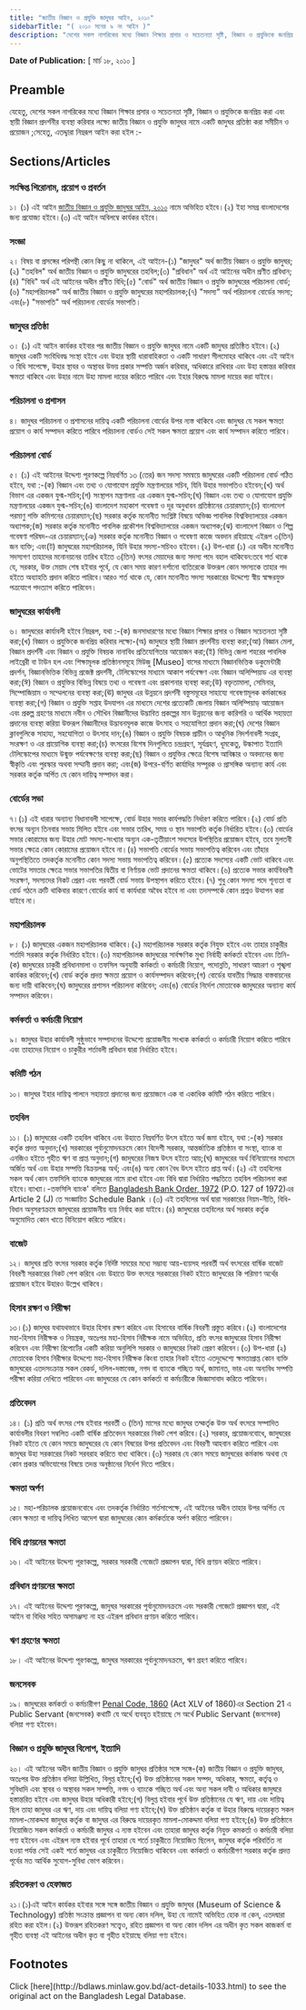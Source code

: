 ```yaml
---
title: "জাতীয় বিজ্ঞান ও প্রযুক্তি জাদুঘর আইন, ২০১০"
sidebarTitle: "( ২০১০ সনের ৯ নং আইন )"
description: "দেশের সকল নাগরিকের মধ্যে বিজ্ঞান শিক্ষার প্রসার ও সচেতনতা সৃষ্টি, বিজ্ঞান ও প্রযুক্তিকে জনপ্রিয় করা এবং স্থায়ী বিজ্ঞান প্রদর্শনীর ব্যবস্থা করিবার লক্ষ্যে জাতীয় বিজ্ঞান ও প্রযুক্তি জাদুঘর প্রতিষ্ঠার বিধানকল্পে প্রণীত আইন।"
---
```


**Date of Publication:** [ মার্চ ১৮, ২০১০ ]

## Preamble

যেহেতু, দেশের সকল নাগরিকের মধ্যে বিজ্ঞান শিক্ষার প্রসার ও সচেতনতা সৃষ্টি, বিজ্ঞান ও প্রযুক্তিকে জনপ্রিয় করা এবং স্থায়ী বিজ্ঞান প্রদর্শনীর ব্যবস্থা করিবার লক্ষ্যে জাতীয় বিজ্ঞান ও প্রযুক্তি জাদুঘর নামে একটি জাদুঘর প্রতিষ্ঠা করা সমীচীন ও প্রয়োজন ;সেহেতু, এতদ্দ্বারা নিম্নরূপ আইন করা হইল :-

## Sections/Articles

### সংক্ষিপ্ত শিরোনাম, প্রয়োগ ও প্রবর্তন

১। (১) এই আইন [জাতীয় বিজ্ঞান ও প্রযুক্তি জাদুঘর আইন, ২০১০](/laws/volume-40/act-1033 "জাতীয় বিজ্ঞান ও প্রযুক্তি জাদুঘর আইন, ২০১০") নামে অভিহিত হইবে।(২) ইহা সমগ্র বাংলাদেশের জন্য প্রযোজ্য হইবে।(৩) এই আইন অবিলম্বে কার্যকর হইবে।

### সংজ্ঞা

২। বিষয় বা প্রসঙ্গের পরিপন্থী কোন কিছু না থাকিলে, এই আইনে-(১) "জাদুঘর" অর্থ জাতীয় বিজ্ঞান ও প্রযুক্তি জাদুঘর;(২) "তহবিল" অর্থ জাতীয় বিজ্ঞান ও প্রযুক্তি জাদুঘরের তহবিল;(৩) "প্রবিধান" অর্থ এই আইনের অধীন প্রণীত প্রবিধান;(৪) "বিধি" অর্থ এই আইনের অধীন প্রণীত বিধি;(৫) "বোর্ড" অর্থ জাতীয় বিজ্ঞান ও প্রযুক্তি জাদুঘরের পরিচালনা বোর্ড;(৬) "মহাপরিচালক" অর্থ জাতীয় বিজ্ঞান ও প্রযুক্তি জাদুঘরের মহাপরিচালক;(৭) "সদস্য" অর্থ পরিচালনা বোর্ডের সদস্য; এবং(৮) "সভাপতি" অর্থ পরিচালনা বোর্ডের সভাপতি।

### জাদুঘর প্রতিষ্ঠা

৩। (১) এই আইন কার্যকর হইবার পর জাতীয় বিজ্ঞান ও প্রযুক্তি জাদুঘর নামে একটি জাদুঘর প্রতিষ্ঠিত হইবে।(২) জাদুঘর একটি সংবিধিবদ্ধ সংস্থা হইবে এবং উহার স্থায়ী ধারাবাহিকতা ও একটি সাধারণ সীলমোহর থাকিবে এবং এই আইন ও বিধি সাপেক্ষে, উহার স্থাবর ও অস্থাবর উভয় প্রকার সম্পত্তি অর্জন করিবার, অধিকারে রাখিবার এবং উহা হস্তান্তর করিবার ক্ষমতা থাকিবে এবং উহার নামে উহা মামলা দায়ের করিতে পারিবে এবং ইহার বিরুদ্ধে মামলা দায়ের করা যাইবে।

### পরিচালনা ও প্রশাসন

৪। জাদুঘর পরিচালনা ও প্রশাসনের দায়িত্ব একটি পরিচালনা বোর্ডের উপর ন্যস্ত থাকিবে এবং জাদুঘর যে সকল ক্ষমতা প্রয়োগ ও কার্য সম্পাদন করিতে পারিবে পরিচালনা বোর্ডও সেই সকল ক্ষমতা প্রয়োগ এবং কার্য সম্পাদন করিতে পারিবে।

### পরিচালনা বোর্ড

৫। (১) এই আইনের উদ্দেশ্য পূরণকল্পে নিম্নবর্ণিত ১৩ (তের) জন সদস্য সমন্বয়ে জাদুঘরের একটি পরিচালনা বোর্ড গঠিত হইবে, যথা :-(ক) বিজ্ঞান এবং তথ্য ও যোগাযোগ প্রযুক্তি মন্ত্রণালয়ের সচিব, যিনি উহার সভাপতিও হইবেন;(খ) অর্থ বিভাগ এর একজন যুগ্ম-সচিব;(গ) সংস্থাপন মন্ত্রণালয় এর একজন যুগ্ম-সচিব;(ঘ) বিজ্ঞান এবং তথ্য ও যোগাযোগ প্রযুক্তি মন্ত্রণালয়ের একজন যুগ্ম-সচিব;(ঙ) বাংলাদেশ মহাকাশ গবেষণা ও দূর অনুধাবন প্রতিষ্ঠানের চেয়ারম্যান;(চ) বাংলাদেশ পরমাণু শক্তি কমিশনের চেয়ারম্যান;(ছ) সরকার কর্তৃক মনোনীত সংশ্লিষ্ট বিষয়ে অভিজ্ঞ পাবলিক বিশ্ববিদ্যালয়ের একজন অধ্যাপক;(জ) সরকার কর্তৃক মনোনীত পাবলিক প্রকৌশল বিশ্ববিদ্যালয়ের একজন অধ্যাপক;(ঝ) বাংলাদেশ বিজ্ঞান ও শিল্প গবেষণা পরিষদ-এর চেয়ারম্যান;(ঞ) সরকার কর্তৃক মনোনীত বিজ্ঞান ও গবেষণা কাজে অবদান রহিয়াছে এইরূপ ৩(তিন) জন ব্যক্তি; এবং(ট) জাদুঘরের মহাপরিচালক, যিনি উহার সদস্য-সচিবও হইবেন।(২) উপ-ধারা (১) এর অধীন মনোনীত সদস্যগণ তাহাদের মনোনয়নের তারিখ হইতে ৩(তিন) বৎসর মেয়াদের জন্য সদস্য পদে বহাল থাকিবেন:তবে শর্ত থাকে যে, সরকার, উক্ত মেয়াদ শেষ হইবার পূর্বে, যে কোন সময় কারণ দর্শানো ব্যতিরেকে উক্তরূপ কোন সদস্যকে তাহার পদ হইতে অব্যাহতি প্রদান করিতে পারিবে।আরও শর্ত থাকে যে, কোন মনোনীত সদস্য সরকারের উদ্দেশ্যে স্বীয় স্বাক্ষরযুক্ত পত্রযোগে পদত্যাগ করিতে পারিবেন।

### জাদুঘরের কার্যাবলী

৬। জাদুঘরের কার্যাবলী হইবে নিম্নরূপ, যথা :-(ক) জনসাধারণের মধ্যে বিজ্ঞান শিক্ষার প্রসার ও বিজ্ঞান সচেতনতা সৃষ্টি করা;(খ) বিজ্ঞান ও প্রযুক্তিকে জনপ্রিয় করিবার লক্ষ্যে-(অ) জাদুঘরে স্থায়ী বিজ্ঞান প্রদর্শনীয় ব্যবস্থা করা;(আ) বিজ্ঞান মেলা, বিজ্ঞান প্রদর্শনী এবং বিজ্ঞান ও প্রযুক্তি বিষয়ক নানাবিধ প্রতিযোগিতার আয়োজন করা;(ই) বিভিন্ন জেলা শহরের পাবলিক লাইব্রেরী বা টাউন হল এবং শিক্ষামূলক প্রতিষ্ঠানসমূহে মিউজু [Museo] বাসের মাধ্যমে বিজ্ঞানভিত্তিক ডকুমেন্টারী প্রদর্শন, বিজ্ঞানভিত্তিক বিভিন্ন প্রজেক্ট প্রদর্শনী, টেলিস্কোপের মাধ্যমে আকাশ পর্যবেক্ষণ এবং বিজ্ঞান অলিম্পিয়াড এর ব্যবস্থা করা;(ঈ) বিজ্ঞান ও প্রযুক্তির বিভিন্ন বিষয়ে তথ্য ও গবেষণা এবং প্রকাশনার ব্যবস্থা করা;(উ) বক্তৃতামালা, সেমিনার, সিম্পোজিয়াম ও সম্মেলনের ব্যবস্থা করা;(ঊ) জাদুঘর এর উন্নয়নে প্রদর্শনী বস্তুসমূহের সাহায্যে গবেষণামূলক কর্মকান্ডের ব্যবস্থা করা;(গ) বিজ্ঞান ও প্রযুক্তি সপ্তাহ উদযাপন এর মাধ্যমে দেশের প্রত্যেকটি জেলায় বিজ্ঞান অলিম্পিয়াড্ আয়োজন এবং প্রকল্প গ্রহণের মাধ্যমে নবীন ও সৌখিন বিজ্ঞানীদের উদ্ভাবিত প্রকল্পের মান উন্নয়নের জন্য কারিগরি ও আর্থিক সহায়তা প্রদানের ব্যবস্থা করিয়া উক্তরূপ বিজ্ঞানীদের উদ্ভাবনমূলক কাজে উৎসাহ ও সহযোগিতা প্রদান করা;(ঘ) দেশের বিজ্ঞান ক্লাবগুলিকে সাহায্য, সহযোগিতা ও উৎসাহ দান;(ঙ) বিজ্ঞান ও প্রযুক্তি বিষয়ক প্রাচীন ও আধুনিক নিদর্শনাবলী সংগ্রহ, সংরক্ষণ ও এর প্রায়োগিক ব্যবস্থা করা;(চ) বৎসরের বিশেষ দিনগুলিতে চন্দ্রগ্রহণ, সূর্যগ্রহণ, ধূমকেতু, উল্কাপাত ইত্যাদি টেলিস্কোপের মাধ্যমে উন্মুক্ত পর্যবেক্ষণের ব্যবস্থা করা;(ছ) বিজ্ঞান ও প্রযুক্তির ক্ষেত্রে বিশেষ আবিষ্কার ও অবদানের জন্য স্বীকৃতি এবং পুরস্কার অথবা সম্মানী প্রদান করা; এবং(জ) উপরে-বর্ণিত কার্যাদির সম্পূরক ও প্রাসঙ্গিক অন্যান্য কার্য এবং সরকার কর্তৃক অর্পিত যে কোন দায়িত্ব সম্পাদন করা।

### বোর্ডের সভা

৭।(১) এই ধারার অন্যান্য বিধানাবলী সাপেক্ষে, বোর্ড উহার সভার কার্যপদ্ধতি নির্ধারণ করিতে পারিবে।(২) বোর্ড প্রতি বৎসর অন্যূন তিনবার সভায় মিলিত হইবে এবং সভার তারিখ, সময় ও স্থান সভাপতি কর্তৃক নির্ধারিত হইবে।(৩) বোর্ডের সভার কোরামের জন্য উহার মোট সদস্য-সংখ্যার অন্যূন এক-তৃতীয়াংশ সদস্যের উপস্থিতির প্রয়োজন হইবে, তবে মুলতবী সভার ক্ষেত্রে কোন কোরামের প্রয়োজন হইবে না।(৪) সভাপতি বোর্ডের সভায় সভাপতিত্ব করিবেন এবং তাঁহার অনুপস্থিতিতে তদকর্তৃক মনোনীত কোন সদস্য সভায় সভাপতিত্ব করিবেন।(৫) প্রত্যেক সদস্যের একটি ভোট থাকিবে এবং ভোটের সমতার ক্ষেত্রে সভার সভাপতির দ্বিতীয় বা নির্ণায়ক ভোট প্রদানের ক্ষমতা থাকিবে।(৬) প্রত্যেক সভার কার্যবিবরণী সংরক্ষণ, সদস্যদের নিকট প্রেরণ এবং পরবর্তী বোর্ড সভায় উপস্থাপন করিতে হইবে।(৭) শুধু কোন সদস্য পদে শূন্যতা বা বোর্ড গঠনে ত্রুটি থাকিবার কারণে বোর্ডের কার্য বা কার্যধারা অবৈধ হইবে না এবং তদসম্পর্কে কোন প্রশ্নও উত্থাপন করা যাইবে না।

### মহাপরিচালক

৮। (১) জাদুঘরের একজন মহাপরিচালক থাকিবে।(২) মহাপরিচালক সরকার কর্তৃক নিযুক্ত হইবে এবং তাহার চাকুরীর শর্তাদি সরকার কর্তৃক নির্ধারিত হইবে।(৩) মহাপরিচালক জাদুঘরের সার্বক্ষণিক মুখ্য নির্বাহী কর্মকর্তা হইবেন এবং তিনি-(ক) জাদুঘরের চাকুরী প্রবিধানমালা ও তফসিল অনুযায়ী কর্মকর্তা ও কর্মচারী নিয়োগ, পদোন্নতি, সাধারণ আচরণ ও শৃঙ্খলা কার্যকর করিবেন;(খ) বোর্ড কর্তৃক প্রদত্ত ক্ষমতা প্রয়োগ ও কার্যসম্পাদন করিবেন;(গ) বোর্ডের যাবতীয় সিদ্ধান্ত বাস্তবায়নের জন্য দায়ী থাকিবেন;(ঘ) জাদুঘরের প্রশাসন পরিচালনা করিবেন; এবং(ঙ) বোর্ডের নির্দেশ মোতাবেক জাদুঘরের অন্যান্য কার্য সম্পাদন করিবেন।

### কর্মকর্তা ও কর্মচারী নিয়োগ

৯। জাদুঘর উহার কার্যাবলী সুষ্ঠুভাবে সম্পাদনের উদ্দেশ্যে প্রয়োজনীয় সংখ্যক কর্মকর্তা ও কর্মচারী নিয়োগ করিতে পারিবে এবং তাহাদের নিয়োগ ও চাকুরীর শর্তাবলী প্রবিধান দ্বারা নির্ধারিত হইবে।

### কমিটি গঠন

১০। জাদুঘর ইহার দায়িত্ব পালনে সহায়তা প্রদানের জন্য প্রয়োজনে এক বা একাধিক কমিটি গঠন করিতে পারিবে।

### তহবিল

১১। (১) জাদুঘরের একটি তহবিল থাকিবে এবং উহাতে নিম্নবর্ণিত উৎস হইতে অর্থ জমা হইবে, যথা :-(ক) সরকার কর্তৃক প্রদত্ত অনুদান;(খ) সরকারের পূর্বানুমোদনক্রমে কোন বিদেশী সরকার, আন্তর্জাতিক প্রতিষ্ঠান বা সংস্থা, ব্যাংক বা এনজিও হইতে গৃহীত ঋণ বা প্রাপ্ত অনুদান;(গ) জাদুঘরের নিজস্ব উৎস হইতে আয়;(ঘ) জাদুঘরের অর্থ বিনিয়োগের মাধ্যমে অর্জিত অর্থ এবং উহার সম্পত্তি বিক্রয়লব্ধ অর্থ; এবং(ঙ) অন্য কোন বৈধ উৎস হইতে প্রাপ্ত অর্থ।(২) এই তহবিলের সকল অর্থ কোন তফসিলি ব্যাংকে জাদুঘরের নামে রাখা হইবে এবং বিধি দ্বারা নির্ধারিত পদ্ধতিতে তহবিল পরিচালনা করা হইবে।ব্যাখ্যা।-তফসিলি ব্যাংক' বলিতে [Bangladesh Bank Order, 1972](/laws/volume-16/act-415 "Bangladesh Bank Order, 1972 ") (P.O. 127 of 1972)এর Article 2 (J) তে সংজ্ঞায়িত Schedule Bank ।(৩) এই তহবিলের অর্থ দ্বারা সরকারের নিয়ম-নীতি, বিধি-বিধান অনুসরণক্রমে জাদুঘরের প্রয়োজনীয় ব্যয় নির্বাহ করা যাইবে।(৪) জাদুঘরের তহবিলের অর্থ সরকার কর্তৃক অনুমোদিত কোন খাতে বিনিয়োগ করিতে পারিবে।

### বাজেট

১২। জাদুঘর প্রতি বৎসর সরকার কর্তৃক নির্দিষ্ট সময়ের মধ্যে সম্ভাব্য আয়-ব্যয়সহ পরবর্তী অর্থ বৎসরের বার্ষিক বাজেট বিবরণী সরকারের নিকট পেশ করিবে এবং উহাতে উক্ত বৎসরে সরকারের নিকট হইতে জাদুঘরের কি পরিমাণ অর্থের প্রয়োজন হইবে উহারও উল্লেখ থাকিবে।

### হিসাব রক্ষণ ও নিরীক্ষা

১৩।(১) জাদুঘর যথাযথভাবে উহার হিসাব রক্ষণ করিবে এবং হিসাবের বার্ষিক বিবরণী প্রস্তুত করিবে।(২) বাংলাদেশের মহা-হিসাব নিরীক্ষক ও নিয়ন্ত্রক, অতঃপর মহা-হিসাব নিরীক্ষক নামে অভিহিত, প্রতি বৎসর জাদুঘরের হিসাব নিরীক্ষা করিবেন এবং নিরীক্ষা রিপোর্টের একটি করিয়া অনুলিপি সরকার ও জাদুঘরের নিকট প্রেরণ করিবেন।(৩) উপ-ধারা (২) মোতাবেক হিসাব নিরীক্ষার উদ্দেশ্যে মহা-হিসাব নিরীক্ষক কিংবা তাহার নিকট হইতে এতদুদ্দেশ্যে ক্ষমতাপ্রাপ্ত কোন ব্যক্তি জাদুঘরের এতদসংক্রান্ত সকল রেকর্ড, দলিল-দস্তাবেজ, নগদ বা ব্যাংকে গচ্ছিত অর্থ, জামানত, ভার এবং অন্যবিধ সম্পত্তি পরীক্ষা করিয়া দেখিতে পারিবেন এবং জাদুঘরের যে কোন কর্মকর্তা বা কর্মচারীকে জিজ্ঞাসাবাদ করিতে পারিবেন।

### প্রতিবেদন

১৪। (১) প্রতি অর্থ বৎসর শেষ হইবার পরবর্তী ৩ (তিন) মাসের মধ্যে জাদুঘর তদ্কর্তৃক উক্ত অর্থ বৎসরে সম্পাদিত কার্যাবলীর বিবরণ সম্বলিত একটি বার্ষিক প্রতিবেদন সরকারের নিকট পেশ করিবে।(২) সরকার, প্রয়োজনবোধে, জাদুঘরের নিকট হইতে যে কোন সময়ে জাদুঘরের যে কোন বিষয়ের উপর প্রতিবেদন এবং বিবরণী আহবান করিতে পারিবে এবং জাদুঘর উহা সরকারের নিকট সরবরাহ করিতে বাধ্য থাকিবে।(৩) সরকার যে কোন সময়ে জাদুঘরের কর্মকান্ড অথবা যে কোন প্রকার অভিযোগের বিষয়ে তদন্ত অনুষ্ঠানের নির্দেশ দিতে পারিবে।

### ক্ষমতা অর্পণ

১৫। মহা-পরিচালক প্রয়োজনবোধে এবং তদকর্তৃক নির্ধারিত শর্তসাপেক্ষে, এই আইনের অধীন তাহার উপর অর্পিত যে কোন ক্ষমতা বা দায়িত্ব লিখিত আদেশ দ্বারা জাদুঘরের কোন কর্মকর্তাকে অর্পণ করিতে পারিবেন।

### বিধি প্রণয়নের ক্ষমতা

১৬। এই আইনের উদ্দেশ্য পূরণকল্পে, সরকার সরকারী গেজেটে প্রজ্ঞাপন দ্বারা, বিধি প্রণয়ন করিতে পারিবে।

### প্রবিধান প্রণয়নের ক্ষমতা

১৭। এই আইনের উদ্দেশ্য পূরণকল্পে, জাদুঘর সরকারের পূর্বানুমোদনক্রমে এবং সরকারী গেজেটে প্রজ্ঞাপন দ্বারা, এই আইন বা বিধির সহিত অসামঞ্জস্য না হয় এইরূপ প্রবিধান প্রণয়ন করিতে পারিবে।

### ঋণ গ্রহণের ক্ষমতা

১৮। এই আইনের উদ্দেশ্য পূরণকল্পে, জাদুঘর সরকারের পূর্বানুমোদনক্রমে, ঋণ গ্রহণ করিতে পারিবে।

### জনসেবক

১৯। জাদুঘরের কর্মকর্তা ও কর্মচারীগণ [Penal Code, 1860](/laws/volume-1/act-11 "Penal Code, 1860") (Act XLV of 1860)এর Section 21 এ Public Servant (জনসেবক) কথাটি যে অর্থে ব্যবহৃত হইয়াছে সে অর্থে Public Servant (জনসেবক) বলিয়া গণ্য হইবেন।

### বিজ্ঞান ও প্রযুক্তি জাদুঘর বিলোপ, ইত্যাদি

২০। এই আইনের অধীন জাতীয় বিজ্ঞান ও প্রযুক্তি জাদুঘর প্রতিষ্ঠার সঙ্গে সঙ্গে-(ক) জাতীয় বিজ্ঞান ও প্রযুক্তি জাদুঘর, অতঃপর উক্ত প্রতিষ্ঠান বলিয়া উল্লিখিত, বিলুপ্ত হইবে;(খ) উক্ত প্রতিষ্ঠানের সকল সম্পদ, অধিকার, ক্ষমতা, কর্তৃত্ব ও সুবিধাদি এবং স্থাবর ও অস্থাবর সকল সম্পত্তি, নগদ ও ব্যাংকে গচ্ছিত অর্থ এবং অন্য সকল দাবী ও অধিকার জাদুঘরে হস্তান্তরিত হইবে এবং জাদুঘর উহার অধিকারী হইবে;(গ) বিলুপ্ত হইবার পূর্বে উক্ত প্রতিষ্ঠানের যে ঋণ, দায় এবং দায়িত্ব ছিল তাহা জাদুঘর এর ঋণ, দায় এবং দায়িত্ব বলিয়া গণ্য হইবে;(ঘ) উক্ত প্রতিষ্ঠান কর্তৃক বা উহার বিরুদ্ধে দায়েরকৃত সকল মামলা-মোকদ্দমা জাদুঘর কর্তৃক বা জাদুঘর এর বিরুদ্ধে দায়েরকৃত মামলা-মোকদ্দমা বলিয়া গণ্য হইবে;(ঙ) উক্ত প্রতিষ্ঠানে নিয়োজিত সকল কর্মকর্তা ও কর্মচারী জাদুঘর এ ন্যস্ত হইবেন এবং তাহারা জাদুঘর কর্তৃক নিযুক্ত কমকর্তা ও কর্মচারী বলিয়া গণ্য হইবেন এবং এইরূপ ন্যস্ত হইবার পূর্বে তাহারা যে শর্তে চাকুরীতে নিয়োজিত ছিলেন, জাদুঘর কর্তৃক পরিবর্তিত না হওয়া পর্যন্ত সেই একই শর্তে জাদুঘর এর চাকুরীতে নিয়োজিত থাকিবেন এবং কর্মকর্তা ও কর্মচারীগণ সরকার কর্তৃক প্রদত্ত পূর্বের মত আর্থিক সুযোগ-সুবিধা ভোগ করিবেন।

### রহিতকরণ ও হেফাজত

২১।(১)এই আইন কার্যকর হইবার সঙ্গে সঙ্গে জাতীয় বিজ্ঞান ও প্রযুক্তি জাদুঘর (Museum of Science & Technology) প্রতিষ্ঠা সংক্রান্ত প্রজ্ঞাপন বা অন্য কোন দলিল, উহা যে নামেই অভিহিত হোক না কেন, এতদদ্বারা রহিত করা হইল।(২) উক্তরূপ রহিতকরণ সত্ত্বেও, রহিত প্রজ্ঞাপন বা অন্য কোন দলিল এর অধীন কৃত সকল কাজকর্ম বা গৃহীত ব্যবস্থা এই আইনের অধীন কৃত বা গৃহীত হইয়াছে বলিয়া গণ্য হইবে।

## Footnotes

<Note>
  Click [here](http://bdlaws.minlaw.gov.bd/act-details-1033.html) to see the original act on the Bangladesh Legal Database.
</Note>
